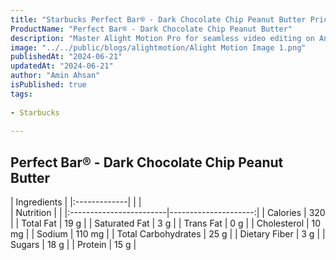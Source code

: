 ```yaml
---
title: "Starbucks Perfect Bar® - Dark Chocolate Chip Peanut Butter Price & Calories"
ProductName: "Perfect Bar® - Dark Chocolate Chip Peanut Butter" 
description: "Master Alight Motion Pro for seamless video editing on Android, iOS, and Tablets with our ultimate guide, unlocking advanced features and elevating your skills in 2024!"
image: "../../public/blogs/alightmotion/Alight Motion Image 1.png"
publishedAt: "2024-06-21"
updatedAt: "2024-06-21"
author: "Amin Ahsan"
isPublished: true
tags:
 
- Starbucks
      
---
```


## Perfect Bar® - Dark Chocolate Chip Peanut Butter
  
<div className="tables-container">
  <div className="table-wrapper">
    | Ingredients  |
    |:-------------|
    |              |
  </div>
  <div className="table-wrapper">
    | Nutrition               |                      |  
    |:------------------------|---------------------:|
    | Calories                | 320                   |
    | Total Fat               | 19 g                  |
    | Saturated Fat           | 3 g                  |
    | Trans Fat               | 0 g                  |
    | Cholesterol             | 10 mg                 |
    | Sodium                  | 110 mg                |
    | Total Carbohydrates     | 25 g                 |
    | Dietary Fiber           | 3 g                  |
    | Sugars                  | 18 g                 |
    | Protein                 | 15 g                  |
  </div>
</div>

<style jsx>{`
  .tables-container {
    display: flex;
    flex-direction: row;
    gap: 30px;
  }
  .table-wrapper {
    width: 500px; /* Adjust as needed */
  }
  @media (max-width: 768px) {
    .tables-container {
      flex-direction: column;
      gap: 0px; /* Adjust as needed */
    }
    .table-wrapper {
      width: 100%; /* Adjust as needed */
    }
  }
`}</style>
